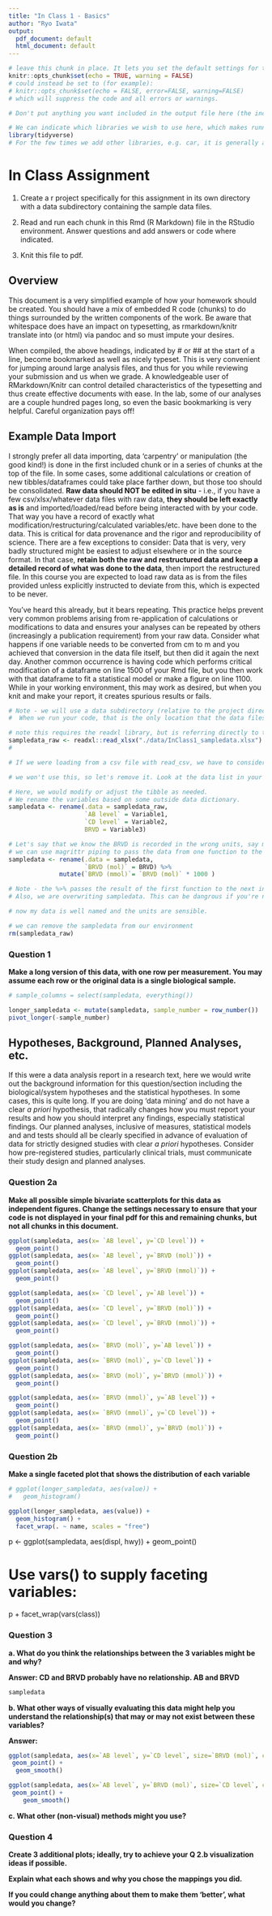 ```yaml
---
title: "In Class 1 - Basics"
author: "Ryo Iwata"
output:
  pdf_document: default
  html_document: default
---
```


```r
# leave this chunk in place. It lets you set the default settings for the subsequent chunks of code. Read more in the markdown documentation and/or cheat sheet.
knitr::opts_chunk$set(echo = TRUE, warning = FALSE)
# could instead be set to (for example): 
# knitr::opts_chunk$set(echo = FALSE, error=FALSE, warning=FALSE)
# which will suppress the code and all errors or warnings.

# Don't put anything you want included in the output file here (the include option set to false)

# We can indicate which libraries we wish to use here, which makes running code in place (without knitting) a bit more convenient.
library(tidyverse)
# For the few times we add other libraries, e.g. car, it is generally a good idea to add them here.
```

# In Class Assignment

1. Create a r project specifically for this assignment in its own directory with a data subdirectory containing the sample data files.

2. Read and run each chunk in this Rmd (R Markdown) file in the RStudio environment. Answer questions and add answers or code where indicated.

3. Knit this file to pdf.

## Overview

This document is a very simplified example of how your homework should be created. You should have a mix of embedded R code (chunks) to do things surrounded by the written components of the work. 
Be aware that whitespace does have an impact on typesetting, as rmarkdown/knitr translate into \LaTeX (or html) via pandoc and so must impute your desires.

When compiled, the above headings, indicated by # or ## at the start of a line, become bookmarked as well as nicely typeset. This is very convenient for jumping around large analysis files, and thus for you while reviewing your submission and us when we grade. A knowledgeable user of RMarkdown/Knitr can control detailed characteristics of the typesetting and thus create effective documents with ease. In the lab, some of our analyses are a couple hundred pages long, so even the basic bookmarking is very helpful. Careful organization pays off!

## Example Data Import

I strongly prefer all data importing, data 'carpentry' or manipulation (the good kind!) is done in the first included chunk or in a series of chunks at the top of the file. In some cases, some additional calculations or creation of new tibbles/dataframes could take place farther down, but those too should be consolidated. **Raw data should NOT be edited in situ** - i.e., if you have a few csv/xlsx/whatever data files with raw data, **they should be left exactly as is** and imported/loaded/read before being interacted with by your code. That way you have a record of exactly what modification/restructuring/calculated variables/etc. have been done to the data. This is critical for data provenance and the rigor and reproducibility of science. There are a few exceptions to consider: Data that is very, very badly structured might be easiest to adjust elsewhere or in the source format. In that case, **retain both the raw and restructured data and keep a detailed record of what was done to the data**, then import the restructured file. In this course you are expected to load raw data as is from the files provided unless explicitly instructed to deviate from this, which is expected to be never.

You've heard this already, but it bears repeating. This practice helps prevent very common problems arising from re-application of calculations or modifications to data and ensures your analyses can be repeated by others (increasingly a publication requirement) from your raw data. Consider what happens if one variable needs to be converted from cm to m and you achieved that conversion in the data file itself, but then did it again the next day. Another common occurrence is having code which performs critical modification of a dataframe on line 1500 of your Rmd file, but you then work with that dataframe to fit a statistical model or make a figure on line 1100. While in your working environment, this may work as desired, but when you knit and make your report, it creates spurious results or fails.

```r
# Note - we will use a data subdirectory (relative to the project directory, for all assignments.
#  When we run your code, that is the only location that the data files will exist.

# note this requires the readxl library, but is referring directly to the function read_xlsx
sampledata_raw <- readxl::read_xlsx("./data/InClass1_sampledata.xlsx")
# 

# If we were loading from a csv file with read_csv, we have to consider many other arguments as well.

# we won't use this, so let's remove it. Look at the data list in your environment before and after.

# Here, we would modify or adjust the tibble as needed. 
# We rename the variables based on some outside data dictionary. 
sampledata <- rename(.data = sampledata_raw, 
                     `AB level` = Variable1,
                     `CD level` = Variable2,
                     BRVD = Variable3)

# Let's say that we know the BRVD is recorded in the wrong units, say mol rather than mmol
# we can use magrittr piping to pass the data from one function to the next.
sampledata <- rename(.data = sampledata, 
                     `BRVD (mol)` = BRVD) %>%
              mutate(`BRVD (mmol)`= `BRVD (mol)` * 1000 )

# Note - the %>% passes the result of the first function to the next into .data.
# Also, we are overwriting sampledata. This can be dangrous if you're not careful.

# now my data is well named and the units are sensible. 

# we can remove the sampledata from our environment
rm(sampledata_raw)
```

### Question 1

**Make a long version of this data, with one row per measurement. You may assume each row or the original data is a single biological sample.**

```r
# sample_columns = select(sampledata, everything())

longer_sampledata <- mutate(sampledata, sample_number = row_number()) |>
pivot_longer(-sample_number)

```

\newpage
## Hypotheses, Background, Planned Analyses, etc.

If this were a data analysis report in a research text, here we would write out the background information for this question/section including the biological/system hypotheses and the statistical hypotheses. In some cases, this is quite long. If you are doing 'data mining' and do not have a clear *a priori* hypothesis, that radically changes how you must report your results and how you should interpret any findings, especially statistical findings. Our planned analyses, inclusive of measures, statistical models and and tests should all be clearly specified in advance of evaluation of data for strictly designed studies with clear *a priori* hypotheses. Consider how pre-registered studies, particularly clinical trials, must communicate their study design and planned analyses.

### Question 2a
**Make all possible simple bivariate scatterplots for this data as independent figures. Change the settings necessary to ensure that your code is not displayed in your final pdf for this and remaining chunks, but not all chunks in this document.**

```r
ggplot(sampledata, aes(x= `AB level`, y=`CD level`)) + 
  geom_point()
ggplot(sampledata, aes(x= `AB level`, y=`BRVD (mol)`)) + 
  geom_point()
ggplot(sampledata, aes(x= `AB level`, y=`BRVD (mmol)`)) + 
  geom_point()

ggplot(sampledata, aes(x= `CD level`, y=`AB level`)) + 
  geom_point()
ggplot(sampledata, aes(x= `CD level`, y=`BRVD (mol)`)) + 
  geom_point()
ggplot(sampledata, aes(x= `CD level`, y=`BRVD (mmol)`)) + 
  geom_point()

ggplot(sampledata, aes(x= `BRVD (mol)`, y=`AB level`)) + 
  geom_point()
ggplot(sampledata, aes(x= `BRVD (mol)`, y=`CD level`)) + 
  geom_point()
ggplot(sampledata, aes(x= `BRVD (mol)`, y=`BRVD (mmol)`)) + 
  geom_point()

ggplot(sampledata, aes(x= `BRVD (mmol)`, y=`AB level`)) + 
  geom_point()
ggplot(sampledata, aes(x= `BRVD (mmol)`, y=`CD level`)) + 
  geom_point()
ggplot(sampledata, aes(x= `BRVD (mmol)`, y=`BRVD (mol)`)) + 
  geom_point()

```

### Question 2b

**Make a single faceted plot that shows the distribution of each variable**

```r
# ggplot(longer_sampledata, aes(value)) +
#   geom_histogram()

ggplot(longer_sampledata, aes(value)) +
  geom_histogram() +
  facet_wrap(. ~ name, scales = "free")


```

p <- ggplot(sampledata, aes(displ, hwy)) + geom_point()

# Use vars() to supply faceting variables:
p + facet_wrap(vars(class))

### Question 3

**a. What do you think the relationships between the 3 variables might be and why?**

**Answer: CD and BRVD probably have no relationship. AB and BRVD **

```r
sampledata

```


**b. What other ways of visually evaluating this data might help you understand the relationship(s) that may or may not exist between these variables?**

**Answer: **

```r
ggplot(sampledata, aes(x=`AB level`, y=`CD level`, size=`BRVD (mol)`, color=`BRVD (mol)`)) +
 geom_point() +
  geom_smooth()

ggplot(sampledata, aes(x=`AB level`, y=`BRVD (mol)`, size=`CD level`, color=`CD level`)) +
 geom_point() +
    geom_smooth()

```

**c. What other (non-visual) methods might you use?**

### Question 4 

**Create 3 additional plots; ideally, try to achieve your Q 2.b visualization ideas if possible.**

**Explain what each shows and why you chose the mappings you did.**

**If you could change anything about them to make them 'better', what would you change?**

